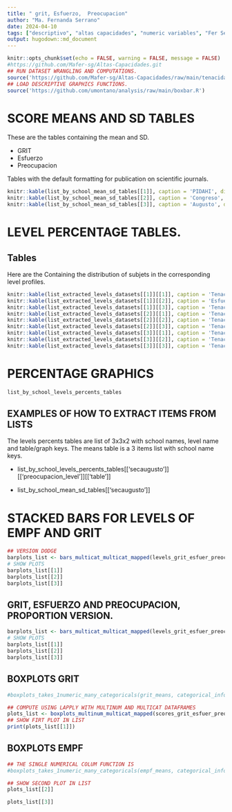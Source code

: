 ```yaml
---
title: " grit, Esfuerzo,  Preocupacion"
author: "Ma. Fernanda Serrano"
date: 2024-04-10
tags: ["descriptivo", "altas capacidades", "numeric variables", "Fer Serrano", "tenacidad", "perfeccionismo"]
output: hugodown::md_document
---
```

```r
knitr::opts_chunk$set(echo = FALSE, warning = FALSE, message = FALSE)
#https://github.com/Mafer-sg/Altas-Capacidades.git
## RUN DATASET WRANGLING AND COMPUTATIONS.
source('https://github.com/Mafer-sg/Altas-Capacidades/raw/main/tenacidad.R')
## LOAD DESCRIPTIVE GRAPHICS FUNCTIONS.
source('https://github.com/umontano/analysis/raw/main/boxbar.R')
```
# SCORE MEANS AND SD TABLES
These 
are 
the 
tables containing the mean and SD.

- GRIT
- Esfuerzo
- Preocupacion

Tables with the default formatting for publication on scientific journals.
```r
knitr::kable(list_by_school_mean_sd_tables[[1]], caption = 'PIDAHI', digits = 1)
knitr::kable(list_by_school_mean_sd_tables[[2]], caption = 'Congreso', digits = 1)
knitr::kable(list_by_school_mean_sd_tables[[3]], caption = 'Augusto', digits = 1)
```

# LEVEL PERCENTAGE TABLES.

## Tables 
Here 
are 
the
Containing 
the distribution of subjets in the corresponding level profiles.

```r
knitr::kable(list_extracted_levels_datasets[[1]][[1]], caption = 'Tenacidad: Pocentaje Niveles', digits = 1)
knitr::kable(list_extracted_levels_datasets[[1]][[2]], caption = 'Esfuerzo', digits = 1)
knitr::kable(list_extracted_levels_datasets[[1]][[3]], caption = 'Tenacidad', digits = 1)
knitr::kable(list_extracted_levels_datasets[[2]][[1]], caption = 'Tenacidad', digits = 1)
knitr::kable(list_extracted_levels_datasets[[2]][[2]], caption = 'Tenacidad', digits = 1)
knitr::kable(list_extracted_levels_datasets[[2]][[3]], caption = 'Tenacidad', digits = 1)
knitr::kable(list_extracted_levels_datasets[[3]][[1]], caption = 'Tenacidad', digits = 1)
knitr::kable(list_extracted_levels_datasets[[3]][[2]], caption = 'Tenacidad', digits = 1)
knitr::kable(list_extracted_levels_datasets[[3]][[3]], caption = 'Tenacidad', digits = 1)
```

# PERCENTAGE GRAPHICS
```r
list_by_school_levels_percents_tables
```


## EXAMPLES OF HOW TO EXTRACT ITEMS FROM LISTS
The levels percents tables are list of 3x3x2 with school names, level name and table/graph keys.
The means table is a 3 items list with school name keys.

- list_by_school_levels_percents_tables[['secaugusto']][['preocupacion_level']][['table']]

- list_by_school_mean_sd_tables[['secaugusto']]





# STACKED BARS FOR LEVELS OF EMPF AND GRIT
```r
## VERSION DODGE
barplots_list <- bars_multicat_multicat_mapped(levels_grit_esfuer_preoc, categorical_info, 'dodge')
# SHOW PLOTS
barplots_list[[1]]
barplots_list[[2]]
barplots_list[[3]]
```

## GRIT, ESFUERZO AND PREOCUPACION, PROPORTION VERSION.
```r
barplots_list <- bars_multicat_multicat_mapped(levels_grit_esfuer_preoc, categorical_info, 'fill')
# SHOW PLOTS
barplots_list[[1]]
barplots_list[[2]]
barplots_list[[3]]
```

## BOXPLOTS GRIT
```r
#boxplots_takes_1numeric_many_categoricals(grit_means, categorical_info)

## COMPUTE USING LAPPLY WITH MULTINUM AND MULTICAT DATAFRAMES
plots_list <- boxplots_multinum_multicat_mapped(scores_grit_esfuer_preoc, categorical_info)
## SHOW FIRT PLOT IN LIST
print(plots_list[[1]])
```

## BOXPLOTS EMPF
```r
## THE SINGLE NUMERICAL COLUM FUNCTION IS
#boxplots_takes_1numeric_many_categoricals(empf_means, categorical_info)

## SHOW SECOND PLOT IN LIST
plots_list[[2]]
```

```r
plots_list[[3]]
```
